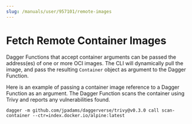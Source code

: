 ```yaml
---
slug: /manuals/user/957101/remote-images
---
```


# Fetch Remote Container Images

Dagger Functions that accept container arguments can be passed the address(es) of one or more OCI images. The CLI will dynamically pull the image, and pass the resulting `Container` object as argument to the Dagger Function.

Here is an example of passing a container image reference to a Dagger Function as an argument. The Dagger Function scans the container using Trivy and reports any vulnerabilities found.

```shell
dagger -m github.com/jpadams/daggerverse/trivy@v0.3.0 call scan-container --ctr=index.docker.io/alpine:latest
```
